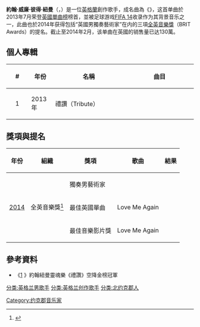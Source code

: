 {{noteTA
|G1=Show
|G2=Movie
|G3=Music
}}
{{expand|time=2016-11-22T02:34:00+00:00}}
{{Infobox musical artist
| name                = 約翰·紐曼
| image               = John-Newman 2014-01-18 1846 photoby-Adam-Bielawski.jpg
| alt                 = 
| caption             = 攝於2014
| background          = solo_singer
| birth_name          = 約翰·威廉·彼得·紐曼
| alias               = 
| birth_date          = {{birth date and age|df=yes|1990|6|16}}
| birth_place         = {{UK}}[[北約克郡|北約克郡]][[塞特尔|塞特尔]]
| genre               = <!--Please discuss the addition of any other genres on the talk page.--> {{flat list|
*[[靈魂樂|靈魂樂]]
*[[流行樂|流行樂]]
* {{le|碎拍|breakbeat}}
*[[北方靈魂樂|北方靈魂樂]]
}}
| occupation          = 音樂家、創作歌手、[[詞曲作家|詞曲作家]]
| instrument          = 
| years_active        = 2004年－至今
| 唱片公司               = [[小島唱片|小島唱片]]、[[環球唱片|環球唱片]]
| associated_acts     = [[Rudimental|Rudimental]]
| website             = {{url|johnnewman.co.uk}}
| notable_instruments =
}}

'''約翰·威廉·彼得·紐曼'''（{{lang-en|'''John William Peter Newman'''}}，{{bd|1990年|6月16日}}）是一位[[英格蘭|英格蘭]]創作歌手，成名曲為《{{le|Love Me Again (song)|Love Me Again (song)|Love Me Again}}》，这首单曲於2013年7月荣登[[英國單曲榜|英國單曲榜]]榜首，並被足球游戏[[FIFA_14|FIFA 14]]收录作为其背景音乐之一，此曲也於2014年获得包括“英國男獨奏藝術家”在内的三項[[全英音樂獎|全英音樂獎]]（BRIT Awards）的提名。截止至2014年2月，该单曲在英國的销售量已达130萬。

==個人專輯==
{| class="wikitable"
|-
!align="center" width="50px"| #
!align="center" width="50px"| 年份
!align="center" width="200px"| 名稱
!align="center" width="200px"|曲目
|- 
|align="center"| 1
|align="left"|2013年
|align="left"|  禮讚（Tribute）
|align="left"| {{Hidden|★|
# Tribute
# Love Me Again
# Losing Sleep
# Easy
# Try
# Out of My Head
# Cheating
# Running
# Gold Dust
# Goodnight Goodbye
# All I Need Is You
}}{{HideF}}
|}

==獎項與提名==
{| class="wikitable plainrowheaders" style="text-align:center;"
|-
! 年份
! 組織
! 獎項
! 歌曲
! 結果
|-
| rowspan="3"| [[2014年全英音樂獎|2014]]
| rowspan="3"| 全英音樂獎<ref name="brits">{{cite web|url=http://www.brits.co.uk/artist/john-newman|title=John Newman - Brit Awards|publisher=Brit Awards|accessdate=2014-06-28|deadurl=yes|archiveurl=https://web.archive.org/web/20140624103035/http://www.brits.co.uk/artist/john-newman|archivedate=2014-06-24}}</ref>
| 獨奏男藝術家
| 
| {{nom}}
|-
| 最佳英國單曲
| Love Me Again
| {{nom}}
|-
| 最佳音樂影片獎
| Love Me Again
| {{nom}}
|}

==參考資料==
* 《[http://www.epochtimes.com.tw/n74310/%E7%B4%84%E7%BF%B0%E7%B4%90%E6%9B%BC%E9%9D%88%E9%AD%82%E6%A8%82%E7%A6%AE%E8%AE%9A%E7%A9%BA%E9%99%8D%E9%87%91%E6%A6%9C%E5%86%A0%E8%BB%8D.html] {{Wayback|url=http://www.epochtimes.com.tw/n74310/%E7%B4%84%E7%BF%B0%E7%B4%90%E6%9B%BC%E9%9D%88%E9%AD%82%E6%A8%82%E7%A6%AE%E8%AE%9A%E7%A9%BA%E9%99%8D%E9%87%91%E6%A6%9C%E5%86%A0%E8%BB%8D.html |date=20200926211421 }}》約翰紐曼靈魂樂《禮讚》空降金榜冠軍{{en}}

{{DEFAULTSORT:Newman, John}}
[[分类:英格兰男歌手|分类:英格兰男歌手]]
[[分类:英格兰创作歌手|分类:英格兰创作歌手]]
[[分类:北约克郡人|分类:北约克郡人]]
[[Category:约克郡音乐家|Category:约克郡音乐家]]